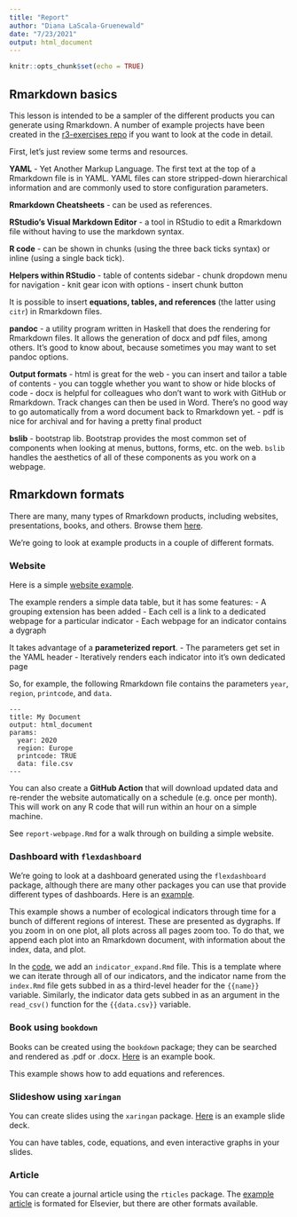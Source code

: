 ```yaml
---
title: "Report"
author: "Diana LaScala-Gruenewald"
date: "7/23/2021"
output: html_document
---
```


```r
knitr::opts_chunk$set(echo = TRUE)
```

## Rmarkdown basics

This lesson is intended to be a sampler of the different products you can generate using Rmarkdown. A number of example projects have been created in the [r3-exercises repo](https://github.com/bbest/r3-exercises) if you want to look at the code in detail.

First, let's just review some terms and resources.

**YAML** - Yet Another Markup Language. The first text at the top of a Rmarkdown file is in YAML. YAML files can store stripped-down hierarchical information and are commonly used to store configuration parameters. 

**Rmarkdown Cheatsheets** - can be used as references.

**RStudio's Visual Markdown Editor** - a tool in RStudio to edit a Rmarkdown file without having to use the markdown syntax.

**R code** - can be shown in chunks (using the three back ticks syntax) or inline (using a single back tick).

**Helpers within RStudio**
- table of contents sidebar
- chunk dropdown menu for navigation
- knit gear icon with options
- insert chunk button

It is possible to insert **equations, tables, and references** (the latter using `citr`) in Rmarkdown files.

**pandoc** - a utility program written in Haskell that does the rendering for Rmarkdown files. It allows the generation of docx and pdf files, among others. It's good to know about, because sometimes you may want to set pandoc options.

**Output formats**
- html is great for the web
  - you can insert and tailor a table of contents
  - you can toggle whether you want to show or hide blocks of code
- docx is helpful for colleagues who don't want to work with GitHub or Rmarkdown. Track changes can then be used in Word. There's no good way to go automatically from a word document back to Rmarkdown yet.
- pdf is nice for archival and for having a pretty final product

**bslib** - bootstrap lib. Bootstrap provides the most common set of components when looking at menus, buttons, forms, etc. on the web. `bslib` handles the aesthetics of all of these components as you work on a webpage.

## Rmarkdown formats

There are many, many types of Rmarkdown products, including websites, presentations, books, and others. Browse them [here](https://rmarkdown.rstudio.com/formats.html).

We're going to look at example products in a couple of different formats.

### Website

Here is a simple [website example](https://bbest.github.io/r3-exercises/report-website/).

The example renders a simple data table, but it has some features:
- A grouping extension has been added
- Each cell is a link to a dedicated webpage for a particular indicator
- Each webpage for an indicator contains a dygraph

It takes advantage of a **parameterized report**.
- The parameters get set in the YAML header
- Iteratively renders each indicator into it's own dedicated page

So, for example, the following Rmarkdown file contains the parameters `year`, `region`, `printcode`, and `data`.

```{}
---
title: My Document
output: html_document
params:
  year: 2020
  region: Europe
  printcode: TRUE
  data: file.csv
---
```

You can also create a **GitHub Action** that will download updated data and re-render the website automatically on a schedule (e.g. once per month). This will work on any R code that will run within an hour on a simple machine.  

See `report-webpage.Rmd` for a walk through on building a simple website.

### Dashboard with `flexdashboard`

We're going to look at a dashboard generated using the `flexdashboard` package, although there are many other packages you can use that provide different types of dashboards. Here is an [example](https://bbest.github.io/r3-exercises/report-dashboard/).

This example shows a number of ecological indicators through time for a bunch of different regions of interest. These are presented as dygraphs. If you zoom in on one plot, all plots across all pages zoom too. To do that, we append each plot into an Rmarkdown document, with information about the index, data, and plot.

In the [code](https://github.com/bbest/r3-exercises/tree/main/report-dashboard), we add an `indicator_expand.Rmd` file. This is a template where we can iterate through all of our indicators, and the indicator name from the `index.Rmd` file gets subbed in as a third-level header for the `{{name}}` variable. Similarly, the indicator data gets subbed in as an argument in the `read_csv()` function for the `{{data.csv}}` variable.

### Book using `bookdown`

Books can be created using the `bookdown` package; they can be searched and rendered as .pdf or .docx. [Here](https://bbest.github.io/r3-exercises/report-book/) is an example book.

This example shows how to add equations and references.

### Slideshow using `xaringan`

You can create slides using the `xaringan` package. [Here](https://www.jvcasillas.com/ru_xaringan/slides/index.html#1) is an example slide deck.

You can have tables, code, equations, and even interactive graphs in your slides.

### Article

You can create a journal article using the `rticles` package. The [example article](https://github.com/bbest/r3-exercises/blob/main/report-article/report-article.pdf) is formated for Elsevier, but there are other formats available. 








